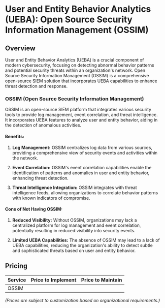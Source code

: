 # User and Entity Behavior Analytics (UEBA): Open Source Security Information Management (OSSIM)

## Overview

User and Entity Behavior Analytics (UEBA) is a crucial component of modern cybersecurity, focusing on detecting abnormal behavior patterns and potential security threats within an organization's network. Open Source Security Information Management (OSSIM) is a comprehensive open-source SIEM solution that incorporates UEBA capabilities to enhance threat detection and response.

### OSSIM (Open Source Security Information Management)

OSSIM is an open-source SIEM platform that integrates various security tools to provide log management, event correlation, and threat intelligence. It incorporates UEBA features to analyze user and entity behavior, aiding in the detection of anomalous activities.

#### Benefits:

1. **Log Management:** OSSIM centralizes log data from various sources, providing a comprehensive view of security events and activities within the network.

2. **Event Correlation:** OSSIM's event correlation capabilities enable the identification of patterns and anomalies in user and entity behavior, enhancing threat detection.

3. **Threat Intelligence Integration:** OSSIM integrates with threat intelligence feeds, allowing organizations to correlate behavior patterns with known indicators of compromise.

#### Cons of Not Having OSSIM:

1. **Reduced Visibility:** Without OSSIM, organizations may lack a centralized platform for log management and event correlation, potentially resulting in reduced visibility into security events.

2. **Limited UEBA Capabilities:** The absence of OSSIM may lead to a lack of UEBA capabilities, reducing the organization's ability to detect subtle and sophisticated threats based on user and entity behavior.

## Pricing

| Service   | Price to Implement | Price to Maintain |
|-----------|--------------------|-------------------|
| OSSIM     |                    |                   |

*(Prices are subject to customization based on organizational requirements.)*

